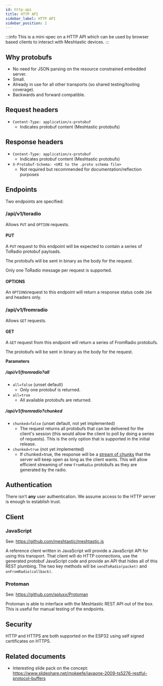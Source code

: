 ```yaml
---
id: http-api
title: HTTP API
sidebar_label: HTTP API
sidebar_position: 2
---
```


:::info
This is a mini-spec on a HTTP API which can be used by browser based clients to interact with Meshtastic devices.
:::

## Why protobufs

- No need for JSON parsing on the resource constrained embedded server.
- Small.
- Already in use for all other transports (so shared testing/tooling coverage).
- Backwards and forward compatible.

## Request headers

- `Content-Type: application/x-protobuf`
  - Indicates protobuf content (Meshtastic protobufs)

## Response headers

- `Content-Type: application/x-protobuf`
  - Indicates protobuf content (Meshtastic protobufs)
- `X-Protobuf-Schema: <URI to the .proto schema file>`
  - Not required but recommended for documentation/reflection purposes

## Endpoints

Two endpoints are specified:

### /api/v1/toradio

Allows `PUT` and `OPTION` requests.

#### PUT

A `PUT` request to this endpoint will be expected to contain a series of ToRadio protobuf payloads.

The protobufs will be sent in binary as the body for the request.

Only one ToRadio message per request is supported.

#### OPTIONS

An `OPTIONS`request to this endpoint will return a response status code `204` and headers only.

### /api/v1/fromradio

Allows `GET` requests.

#### GET

A `GET` request from this endpoint will return a series of FromRadio protobufs.

The protobufs will be sent in binary as the body for the request.

**Parameters**

##### **/api/v1/fromradio?all**

- `all=false` (unset default)
  - Only one protobuf is returned.
- `all=true`
  - All available protobufs are returned.

##### **/api/v1/fromradio?chunked**

- `chunked=false` (unset default, not yet implemented)
  - The request returns all protobufs that can be delivered for the client's session (this would allow the client to poll by doing a series of requests). This is the only option that is supported in the initial release.
- `chunked=true` (not yet implemented)
  - If chunked=true, the response will be a [stream of chunks](https://en.wikipedia.org/wiki/Chunked_transfer_encoding) that the server will keep open as long as the client wants. This will allow efficient streaming of new `FromRadio` protobufs as they are generated by the radio.

## Authentication

There isn't **any** user authentication. We assume access to the HTTP server is enough to establish trust.

## Client

### JavaScript

See: https://github.com/meshtastic/meshtastic.js

A reference client written in JavaScript will provide a JavaScript API for using this transport. That client will do HTTP connections, use the generated protobuf JavaScript code and provide an API that hides all of this REST plumbing. The two key methods will be `sendToRadio(packet)` and `onFromRadio(callback)`.

### Protoman

See: https://github.com/spluxx/Protoman

Protoman is able to interface with the Meshtastic REST API out of the box. This is useful for manual testing of the endpoints.

## Security

HTTP and HTTPS are both supported on the ESP32 using self signed certificates on HTTPS.

## Related documents

- Interesting slide pack on the concept: https://www.slideshare.net/mokeefe/javaone-2009-ts5276-restful-protocol-buffers
